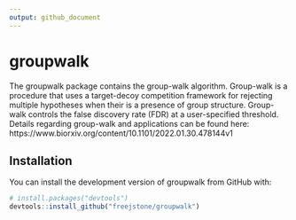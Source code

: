 ```yaml
---
output: github_document
---
```


<!-- README.md is generated from README.Rmd. Please edit that file -->

# groupwalk

The groupwalk package contains the group-walk algorithm. Group-walk is a
procedure that uses a target-decoy competition framework for rejecting multiple hypotheses when their is a presence of group structure. Group-walk controls the false discovery rate (FDR) at a user-specified threshold. Details regarding group-walk and applications can be
found here: https://www.biorxiv.org/content/10.1101/2022.01.30.478144v1

## Installation

You can install the development version of groupwalk from GitHub with:

``` r
# install.packages("devtools")
devtools::install_github("freejstone/groupwalk")
```
